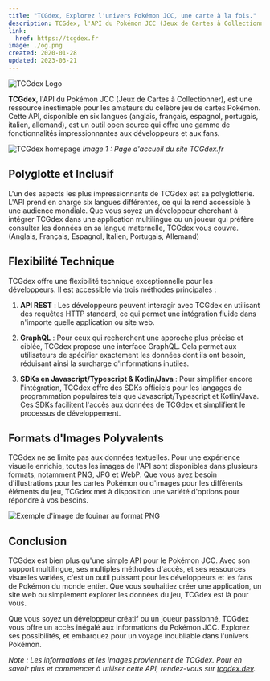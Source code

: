 ```yaml
---
title: "TCGdex, Explorez l'univers Pokémon JCC, une carte à la fois."
description: TCGdex, l'API du Pokémon JCC (Jeux de Cartes à Collectionner), est une ressource inestimable pour les amateurs du célèbre jeu de cartes Pokémon. Explorez ses possibilités, et embarquez pour un voyage inoubliable dans l'univers Pokémon.
link:
  href: https://tcgdex.fr
image: ./og.png
created: 2020-01-28
updated: 2023-03-21
---
```


![TCGdex Logo](./logo.svg)

**TCGdex**, l'API du Pokémon JCC (Jeux de Cartes à Collectionner), est une ressource inestimable pour les amateurs du célèbre jeu de cartes Pokémon. Cette API, disponible en six langues (anglais, français, espagnol, portugais, italien, allemand), est un outil open source qui offre une gamme de fonctionnalités impressionnantes aux développeurs et aux fans.

![TCGdex homepage](./homepage.png)
*Image 1 : Page d'accueil du site TCGdex.fr*

## Polyglotte et Inclusif

L'un des aspects les plus impressionnants de TCGdex est sa polyglotterie. L'API prend en charge six langues différentes, ce qui la rend accessible à une audience mondiale. Que vous soyez un développeur cherchant à intégrer TCGdex dans une application multilingue ou un joueur qui préfère consulter les données en sa langue maternelle, TCGdex vous couvre. (Anglais, Français, Espagnol, Italien, Portugais, Allemand)

## Flexibilité Technique

TCGdex offre une flexibilité technique exceptionnelle pour les développeurs. Il est accessible via trois méthodes principales :

1. **API REST** : Les développeurs peuvent interagir avec TCGdex en utilisant des requêtes HTTP standard, ce qui permet une intégration fluide dans n'importe quelle application ou site web.

2. **GraphQL** : Pour ceux qui recherchent une approche plus précise et ciblée, TCGdex propose une interface GraphQL. Cela permet aux utilisateurs de spécifier exactement les données dont ils ont besoin, réduisant ainsi la surcharge d'informations inutiles.

3. **SDKs en Javascript/Typescript & Kotlin/Java** : Pour simplifier encore l'intégration, TCGdex offre des SDKs officiels pour les langages de programmation populaires tels que Javascript/Typescript et Kotlin/Java. Ces SDKs facilitent l'accès aux données de TCGdex et simplifient le processus de développement.

## Formats d'Images Polyvalents

TCGdex ne se limite pas aux données textuelles. Pour une expérience visuelle enrichie, toutes les images de l'API sont disponibles dans plusieurs formats, notamment PNG, JPG et WebP. Que vous ayez besoin d'illustrations pour les cartes Pokémon ou d'images pour les différents éléments du jeu, TCGdex met à disposition une variété d'options pour répondre à vos besoins.

![Exemple d'image de fouinar au format PNG](./furret.png)

## Conclusion

TCGdex est bien plus qu'une simple API pour le Pokémon JCC. Avec son support multilingue, ses multiples méthodes d'accès, et ses ressources visuelles variées, c'est un outil puissant pour les développeurs et les fans de Pokémon du monde entier. Que vous souhaitiez créer une application, un site web ou simplement explorer les données du jeu, TCGdex est là pour vous.

Que vous soyez un développeur créatif ou un joueur passionné, TCGdex vous offre un accès inégalé aux informations du Pokémon JCC. Explorez ses possibilités, et embarquez pour un voyage inoubliable dans l'univers Pokémon.

*Note : Les informations et les images proviennent de TCGdex. Pour en savoir plus et commencer à utiliser cette API, rendez-vous sur [tcgdex.dev](https://tcgdex.dev).*
